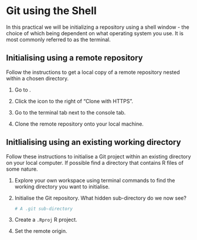 # Git using the Shell

In this practical we will be initializing a repository using a shell window - the choice of which being dependent on what operating system you use. It is most commonly referred to as the terminal.

## Initialising using a remote repository

Follow the instructions to get a local copy of a remote repository nested within a chosen directory.

1. Go to \url{https://gitlab.com/jumpingrivers-notes/r/jrgit_terminal}.

2. Click the icon to the right of "Clone with HTTPS".

3. Go to the terminal tab next to the console tab\sidenote{If a terminal tab is not visible, go to Tools -> Terminal -> New Terminal.}.

4. Clone the remote repository onto your local machine.

## Initlialising using an existing working directory

Follow these instructions to initialise a Git project within an existing directory on your local computer. If possible find a directory that contains R files of some nature.

1. Explore your own workspace using terminal commands to find the working directory you want to initialise.

2. Initialise the Git repository. What hidden sub-directory do we now see? 
   ```r
   # A .git sub-directory 
   ```

3. Create a `.Rproj` R project. 

4. Set the remote origin.

\noindent{\textbf{CHECK}} 

\noindent{Run \texttt{git remote -v} to check that we have added the desired remote upstream origin.}
